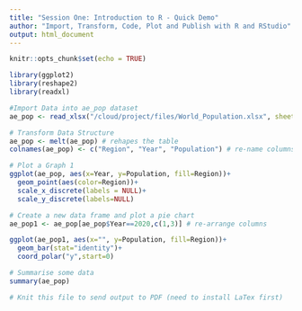 ```yaml
---
title: "Session One: Introduction to R - Quick Demo"
author: "Import, Transform, Code, Plot and Publish with R and RStudio"
output: html_document
---
```


```r
knitr::opts_chunk$set(echo = TRUE)
```

```r
library(ggplot2)
library(reshape2)
library(readxl)

#Import Data into ae_pop dataset
ae_pop <- read_xlsx("/cloud/project/files/World_Population.xlsx", sheet = "Asia-Europe")

# Transform Data Structure
ae_pop <- melt(ae_pop) # rehapes the table
colnames(ae_pop) <- c("Region", "Year", "Population") # re-name columns

# Plot a Graph 1
ggplot(ae_pop, aes(x=Year, y=Population, fill=Region))+
  geom_point(aes(color=Region))+
  scale_x_discrete(labels = NULL)+
  scale_y_discrete(labels=NULL)

# Create a new data frame and plot a pie chart
ae_pop1 <- ae_pop[ae_pop$Year==2020,c(1,3)] # re-arrange columns

ggplot(ae_pop1, aes(x="", y=Population, fill=Region))+
  geom_bar(stat="identity")+
  coord_polar("y",start=0)

# Summarise some data
summary(ae_pop)

# Knit this file to send output to PDF (need to install LaTex first)

```
